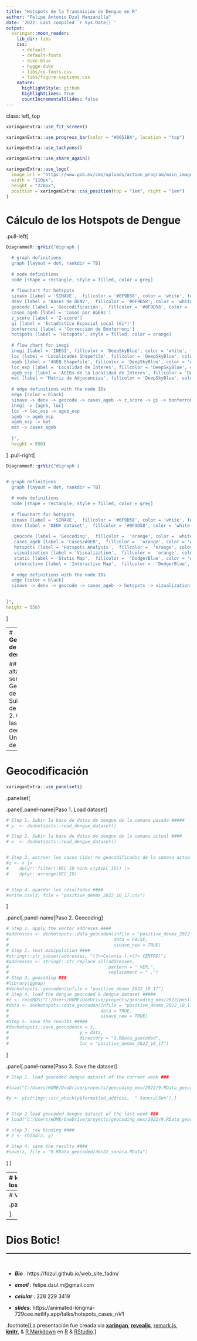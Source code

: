 ---
title: "Hotspots de la Transmisión de Dengue en R"
author: "Felipe Antonio Dzul Manzanilla"
date: '2022: Last compiled `r Sys.Date()`'
output:
  xaringan::moon_reader:
    lib_dir: libs
    css: 
      - default
      - default-fonts
      - duke-blue
      - hygge-duke
      - libs/cc-fonts.css
      - libs/figure-captions.css
    nature:
      highlightStyle: github
      highlightLines: true
      countIncrementalSlides: false
---

class: left, top

```{r xaringan-fit-screen, echo=FALSE}
xaringanExtra::use_fit_screen()
```

```{r xaringanExtra, echo = FALSE}
xaringanExtra::use_progress_bar(color = "#0051BA", location = "top")
```

```{r xaringan-tachyons, echo=FALSE}
xaringanExtra::use_tachyons()
```

```{r share-again, echo=FALSE}
xaringanExtra::use_share_again()
```

```{r xaringan-logo, echo=FALSE}
xaringanExtra::use_logo(
  image_url = "https://www.gob.mx/cms/uploads/action_program/main_image/26942/post_post_portadavectores.gif",
  width = "110px",
  height = "228px",
  position = xaringanExtra::css_position(top = "1em", right = "1em")
)
```

# **Cálculo de los Hotspots de Dengue**

.pull-left[

```{r, dpi=300,echo=FALSE, fig.align ="center", out.width = "100%"}
DiagrammeR::grViz("digraph {

  # graph definitions
  graph [layout = dot, rankdir = TB]
  
  # node definitions
  node [shape = rectangle, style = filled, color = grey] 
  
  # flowchart for hotspots
  sinave [label = 'SINAVE',  fillcolor = '#0F9D58', color = 'white', fontcolor = 'white']
  denv [label = 'Bases de DENV',  fillcolor = '#0F9D58', color = 'white', fontcolor = 'white']
  geocode [label = 'Geocodificación',  fillcolor = '#0F9D58', color = 'white', fontcolor = 'white']
  cases_ageb [label = 'Casos por AGEBs']
  z_score [label = 'Z-score']
  gi [label = 'Estadístico Espacial Local (Gi*)']
  bonferroni [label = 'Corrección de Bonferroni']
  hotspots [label = 'Hotspots', style = filled, color = orange]
  
  # flow chart for inegi
  inegi [label = 'INEGI', fillcolor = 'DeepSkyBlue', color = 'white', fontcolor = 'black']
  loc [label = 'Localidades Shapefile', fillcolor = 'DeepSkyBlue', color = 'white', fontcolor = 'black']
  ageb [label = 'AGEB Shapefile', fillcolor = 'DeepSkyBlue', color = 'white', fontcolor = 'black']
  loc_esp [label = 'Localidad de Ínteres', fillcolor = 'DeepSkyBlue', color = 'white', fontcolor = 'black']
  ageb_esp [label = 'AGEBs de la Localidad de Ínteres', fillcolor = 'DeepSkyBlue', color = 'white', fontcolor = 'black']
  mat [label = 'Matriz de Adjacencias', fillcolor = 'DeepSkyBlue', color = 'white', fontcolor = 'black']
  
  # edge definitions with the node IDs
  edge [color = black]
  sinave -> denv -> geocode -> cases_ageb -> z_score -> gi -> bonferroni -> hotspots 
  inegi -> {ageb, loc}
  loc -> loc_esp -> ageb_esp
  ageb -> ageb_esp
  ageb_esp -> mat
  mat -> cases_ageb 
 
  }", 
  height = 550)

```


]
.pull-right[

```{r,  dpi=300,echo=FALSE, fig.align ="center", out.width = "100%"}
DiagrammeR::grViz("digraph {


# graph definitions
  graph [layout = dot, rankdir = TB]
  
  # node definitions
  node [shape = rectangle, style = filled, color = grey] 
  
  # flowchart for hotspots
  sinave [label = 'SINAVE',  fillcolor = '#0F9D58', color = 'white', fontcolor = 'white']
  denv [label = 'DENV dataset',  fillcolor = '#0F9D58', color = 'white', fontcolor = 'white']
  
   geocode [label = 'Geocoding',  fillcolor =  'orange', color = 'white', fontcolor = 'black']
   cases_ageb [label = 'Cases/AGEB',  fillcolor =  'orange', color = 'white', fontcolor = 'black']
   hotspots [label = 'Hotspots Analysis',  fillcolor =  'orange', color = 'white', fontcolor = 'black']
   vizualization [label = 'Visualization',  fillcolor =  'orange', color = 'white', fontcolor = 'black']
   static [label = 'Static Map',  fillcolor =  'DodgerBlue', color = 'white', fontcolor = 'white']
   interactive [label = 'Interactive Map',  fillcolor =  'DodgerBlue', color = 'white', fontcolor = 'white']
  
  # edge definitions with the node IDs
  edge [color = black]
  sinave -> denv -> geocode -> cases_ageb -> hotspots -> vizualization -> {static interactive}
  

}",
height = 550)
```

]


---
# **Geocodificación de las bases de dengue en R**
<hr style="height:2px;border-width:0;color:#330019;background-color:#330019">


## 0. Darse de alta en el servicio de Geocoding API de google 
&nbsp;
## 1. Subir las bases de dengue.
&nbsp;
## 2. Geocodificar las bases de dengue.
&nbsp;
## 3. Unir las bases de dengue.


---

# **Geocodificación**

```{r xaringan-panelset_geocoding, echo=FALSE}
xaringanExtra::use_panelset()
```

.panelset[

.panel[.panel-name[Paso 1. Load dataset]
```{r geocoding_step_1, fig.show='hide', warning=FALSE, message=FALSE}

# Step 1. Subir la base de datos de dengue de la semana pasada #####
# y  <- denhotspots::read_dengue_dataset() 

# Step 2. Subir la base de datos de dengue de la semana actual ####
# x  <- denhotspots::read_dengue_dataset() 


# Step 3. extraer los casos (ids) no geocodificados de la semana actual ###
#z <- x |>
#    dplyr::filter(!VEC_ID %in% c(y$VEC_ID)) |>
#    dplyr::arrange(VEC_ID)


# Step 4. guardar los resultados ####
#write.csv(z, file = "positive_denmx_2022_10_17.csv")


```
]

.panel[.panel-name[Paso 2. Geocoding]
```{r geocoding_step_2, fig.show='hide', warning=FALSE, message=FALSE}
# Step 1. apply the vector addreses ####
#addresses <- denhotspots::data_geocoden(infile = "positive_denmx_2022_10_17",
#                                        data = FALSE,
#                                        sinave_new = TRUE)
# Step 2. text manipulation ####
#stringr::str_subset(addresses, "(?<=Colonia ).+(?= CENTRO)")
#addresses <- stringr::str_replace_all(addresses,
#                                      pattern = " VER,",
#                                      replacement = " ,")
# Step 3. geocoding ###
#library(ggmap)
#denhotspots::geocoden(infile = "positive_denmx_2022_10_17")
# Step 4. load the dengue geocoded & dengue dataset #####
#z <- readRDS("C:/Users/HOME/OneDrive/proyects/geocoding_mex/2022/positive_denmx_2022_10_17_temp_geocoded.rds")
#data <- denhotspots::data_geocoden(infile = "positive_denmx_2022_10_17", 
#                                   data = TRUE,
#                                   sinave_new = TRUE)
#Step 5. save the results #####
#denhotspots::save_geocoden(x = z,
#                           y = data,
#                           directory = "9.RData_geocoded",
#                           loc = "positive_denmx_2022_10_17")

```
]

.panel[.panel-name[Paso 3. Save the dataset]
```{r geocoding_step_3, fig.show='hide', warning=FALSE, message=FALSE}
# Step 1. load geocoded dengue dataset of the current week ###

#load("C:/Users/HOME/OneDrive/proyects/geocoding_mex/2022/9.RData_geocoded/geo_den_mx_26_sonora_2022_09_26.RData")

#y <- y[stringr::str_which(y$formatted_address,  " Sonora|Son"),]


# Step 2 load geocoded dengue dataset of the last week ###
# load("C:/Users/HOME/OneDrive/proyects/geocoding_mex/2022/9.RData_geocoded/den22_sonora.RData")

# step 3. row binding ####
# z <- rbind(z, y)

# Step 4. save the results ####
#save(z, file = "9.RData_geocoded/den22_sonora.RData")

```
]
]

---
# Identificación de los Hotspots en R
<hr style="height:2px;border-width:0;color:#330019;background-color:#330019">

.panelset[

.panel[.panel-name[Dataset]
```{r}
# Step 1. load the dengue geocoded dataset ####
load("C:/Users/HOME/OneDrive/proyects/priority_research_projects/hotspots_high_risk_localities_138/8.RData/geocoded_dataset.RData")


```

]

.panel[.panel-name[Extract Locality]
```{r, message=FALSE, warning=FALSE}
# Step 2. extract the locality #####
x <- rgeomex::extract_ageb(locality = c("Guadalajara", "Zapopan", 
                                        "Tlaquepaque", "Tonalá"), 
                           cve_geo = "14")


```

]

.panel[.panel-name[Cases by AGEB]
```{r}
library(magrittr)
z <- denhotspots::point_to_polygons(x = y,
                                    y = x$ageb,
                                    ids = names(x$ageb)[-10],
                                    time = ANO,
                                    coords = c("long", "lat"),
                                    crs = 4326,
                                    dis = "DENV") 

```

]

.panel[.panel-name[Hotspots]
```{r}
hotspots <- denhotspots::gihi(x = z,
                              id = names(z)[c(1:9)], 
                              time = "year",
                              dis = "DENV",
                              gi_hi = "gi",
                              alpha = 0.95)

```

]



]

---
# Visualización
<hr style="height:2px;border-width:0;color:#330019;background-color:#330019">

.panelset.sideways[
```{r include=FALSE}
estatic_map <- c(source = "Static Map Code",
                 output = "Static Map")
interactive_map <- c(source = "Interactive Map Code",
                     output = "Interactive Map")
```
```{r panelset = estatic_map}
denhotspots::staticmap_intensity(x = hotspots,
                                 pal = rcartocolor::carto_pal,
                                 pal_name = TRUE,
                                 name = "OrYel",
                                 breaks = 1,
                                 dir_pal = -1,
                                 x_leg = 0.5,
                                 y_leg = 0.1,
                                 ageb = TRUE)
```
```{r panelset = interactive_map,  message=FALSE, warning=FALSE}
source("C:/Users/HOME/Dropbox/r_developments/r_dashboards/github_pages/test_dashboard/3.Functions/hotspots_map.R")
hotspots_map(cve_ent = "14",
             locality = c("Guadalajara", "Zapopan", 
                          "Tlaquepaque", "Tonalá"),
             hotspots = hotspots,
             static_map = FALSE)
```


]


---
# Dios Botic!
<hr style="height:2px;border-width:0;color:#330019;background-color:#330019">
&nbsp;

- ***Bio*** : https://fdzul.github.io/web_site_fadm/

- ***email***       :     felipe.dzul.m@gmail.com

- ***celular***     :     228 229 3419

- ***slides***:     https://animated-longma-729cee.netlify.app/talks/hotspots_cases_r/#1




.footnote[La presentación fue creada via [**xaringan**](https://github.com/yihui/xaringan),
[**revealjs**](https://revealjs.com/),
[remark.js](https://remarkjs.com), [**knitr**](http://yihui.name/knitr),
& [R Markdown](https://rmarkdown.rstudio.com) en [R]() & [RStudio](2.R_Scripts/libs/rstudio_leaflet/rstudio_leaflet.css).]